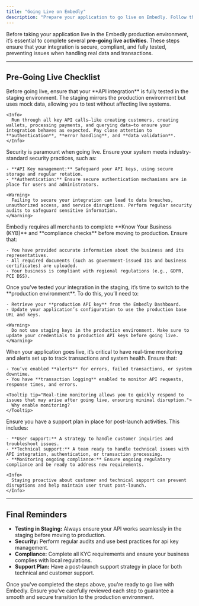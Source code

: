 ```yaml
---
title: "Going Live on Embedly"
description: "Prepare your application to go live on Embedly. Follow these pre-going live activities to ensure a smooth transition from staging to production."
---
```


Before taking your application live in the Embedly production environment, it’s essential to complete several **pre-going live activities**. These steps ensure that your integration is secure, compliant, and fully tested, preventing issues when handling real data and transactions.

---

## Pre-Going Live Checklist

<Steps>

  <Step title="1: Finalize API Integration in Staging">
    Before going live, ensure that your **API integration** is fully tested in the staging environment. The staging mirrors the production environment but uses mock data, allowing you to test without affecting live systems.

    <Info>
      Run through all key API calls—like creating customers, creating wallets, processing payments, and querying data—to ensure your integration behaves as expected. Pay close attention to **authentication**, **error handling**, and **data validation**.
    </Info>
  </Step>

  <Step title="2: Conduct Security Audits">
    Security is paramount when going live. Ensure your system meets industry-standard security practices, such as:

    - **API Key management:** Safeguard your API keys, using secure storage and regular rotation.
    - **Authentication:** Ensure secure authentication mechanisms are in place for users and administrators.

    <Warning>
      Failing to secure your integration can lead to data breaches, unauthorized access, and service disruptions. Perform regular security audits to safeguard sensitive information.
    </Warning>
  </Step>

  <Step title="3: Complete KYC and Compliance Requirements">
    Embedly requires all merchants to complete **Know Your Business (KYB)** and **compliance checks** before moving to production. Ensure that:

    - You have provided accurate information about the business and its representatives.
    - All required documents (such as government-issued IDs and business certificates) are uploaded.
    - Your business is compliant with regional regulations (e.g., GDPR, PCI DSS).
  </Step>

  <Step title="4: Set Up Production API Key">
    Once you’ve tested your integration in the staging, it’s time to switch to the **production environment**. To do this, you’ll need to:

    - Retrieve your **production API key** from the Embedly Dashboard.
    - Update your application’s configuration to use the production base URL and keys.

    <Warning>
      Do not use staging keys in the production environment. Make sure to update your credentials to production API keys before going live.
    </Warning>
  </Step>

  <Step title="6: Enable Real-Time Monitoring and Alerts">
    When your application goes live, it’s critical to have real-time monitoring and alerts set up to track transactions and system health. Ensure that:

    - You’ve enabled **alerts** for errors, failed transactions, or system downtime.
    - You have **transaction logging** enabled to monitor API requests, response times, and errors.

    <Tooltip tip="Real-time monitoring allows you to quickly respond to issues that may arise after going live, ensuring minimal disruption.">
      Why enable monitoring?
    </Tooltip>

  </Step>

  <Step title="7: Prepare for Post-Go-Live Support">
    Ensure you have a support plan in place for post-launch activities. This includes:

    - **User support:** A strategy to handle customer inquiries and troubleshoot issues.
    - **Technical support:** A team ready to handle technical issues with API integration, authentication, or transaction processing.
    - **Monitoring ongoing compliance:** Ensure ongoing regulatory compliance and be ready to address new requirements.

    <Info>
      Staying proactive about customer and technical support can prevent disruptions and help maintain user trust post-launch.
    </Info>
  </Step>

</Steps>

---

## Final Reminders

- **Testing in Staging:** Always ensure your API works seamlessly in the staging before moving to production.
- **Security:** Perform regular audits and use best practices for api key management.
- **Compliance:** Complete all KYC requirements and ensure your business complies with local regulations.
- **Support Plan:** Have a post-launch support strategy in place for both technical and customer support.

<Check>
Once you've completed the steps above, you're ready to go live with Embedly. Ensure you’ve carefully reviewed each step to guarantee a smooth and secure transition to the production environment.
</Check>
